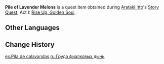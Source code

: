 {{Item Infobox
|id           = 101656
|image        = Item Lavender Melon.png
|type         = Quest Items
|description  = This pile of Lavender Melons may have been collected and placed here by some kind of animal. They look a bit like Onikabuto from a distance.
|source1      = Obtained during ''[[Rise Up, Golden Soul]]''
|related_type = Variant
|related_item = Lavender Melon
}}
'''Pile of Lavender Melons''' is a quest item obtained during [[Arataki Itto]]'s [[Story Quest]], Act I: [[Rise Up, Golden Soul]].

==Other Languages==
{{Other Languages
|default_hidden = 1
|en      = Pile of Lavender Melons
|zhs     = 堆放的堇瓜
|zhs_rm  = Duīfàng de Jǐnguā
|zht     = 堆放的堇瓜
|zht_rm  = Duīfàng de Jǐnguā
|ja      = 積み重ねられたスミレウリ
|ja_rm   = Tsumikasanerareta Sumireuri
|ko      = 쌓여 있는 제비꽃 열매
|ko_rm   = Ssayeo Inneun Jebikkot Yeolmae
|es      = Pila de calavandas
|fr      = Tas de melons lavandes
|ru      = Груда фиалковых дынь
|th      = กอง Lavender Melon
|th_rm   = 
|vi      = Đống Dưa Tím
|de      = Ein Haufen Lavendelmelonen
|id      = Tumpukan Lavender Melon
|pt      = Pilha de Melões de Lavanda
|tr      = Eflatun Kavun Yığını
|it      = Mucchio di Melonlavanda
}}

==Change History==
{{Change History|2.3}}

[[es:Pila de calavandas]]
[[ru:Груда фиалковых дынь]]